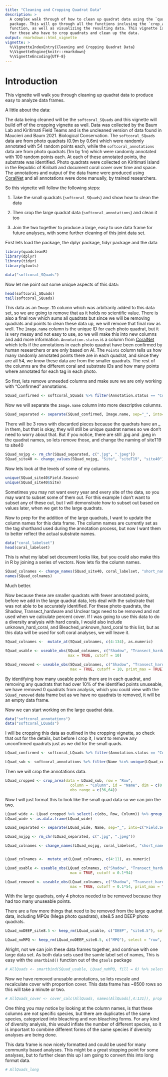 ```yaml
---
title: "Cleaning and Cropping Quadrat Data"
description: >
  A complex walk through of how to clean up quadrat data using the `quadcleanR`
  package. This will go through all the functions inclusing the `crop_area()`
  function, as well as visualizing the resulting data. This vignette is good
  for those who have to crop quadrats and clean up the data. 
output: rmarkdown::html_vignette
vignette: >
  %\VignetteIndexEntry{Cleaning and Cropping Quadrat Data}
  %\VignetteEngine{knitr::rmarkdown}
  %\VignetteEncoding{UTF-8}
---
```


# Introduction

This vignette will walk you through cleaning up quadrat data to produce easy to analyze data frames.

A little about the data:

The data being cleaned will be the `softcoral_SQuads` and this vignette will build off of the cropping vignette as well. Data was collected by the Baum Lab and Kiritimati Field Teams and is the uncleaned version of data found in Maucieri and Baum 2021. Biological Conservation. The `softcoral_SQuads` data are from photo quadrats (0.9m by 0.6m) which were randomly annotated with 54 random points each, while the `softcoral_annotations` data are from photo quadrats (1m by 1m) which were randomly annotated with 100 random points each. At each of these annotated points, the substrate was identified. Photo quadrats were collected on Kiritimati Island in the Republic of Kiribati and document coral cover over time and space. The annotations and output of the data frame were produced using [CoralNet](https://coralnet.ucsd.edu/) and all annotations were done manually, by trained researchers.

So this vignette will follow the following steps:

1. Take the small quadrats (`softcoral_SQuads`) and show how to clean the data

2. Then crop the large quadrat data (`softcoral_annotations`) and clean it too

3. Join the two together to produce a large, easy to use data frame for future analyses, with some further cleaning of this joint data set. 

First lets load the package, the dplyr package, tidyr package and the data

```r

library(quadcleanR)
library(dplyr)
library(tidyr)
library(gtools)

data("softcoral_SQuads")

```


Now let me point out some unique aspects of this data:

```r

head(softcoral_SQuads)
tail(softcoral_SQuads)

```
This data as an `Image.ID` column which was arbitrarily added to this data set, so we are going to remove that as it holds no scientific value. There is also a final row which sums all quadrats but since we will be removing quadrats and points to clean these data up, we will remove that final row as well. The `Image.name` column is the unique ID for each photo quadrat, but it is very messy and not easy to use, so we will make this into new columns and add more information. `Annotation.status` is a column from [CoralNet](https://coralnet.ucsd.edu/) which tells if the annotations in each photo quadrat have been confirmed by human researchers or are only based on AI. The `Points` column tells us how many randomly annotated points there are in each quadrat, and since they are all 54, we know these data are from the smaller quadrats. The rest of the columns are the different coral and substrate IDs and how many points where annotated for each tag in each photo.

So first, lets remove unneeded columns and make sure we are only working with "Confirmed" annotations.

```r

SQuad_confirmed <- softcoral_SQuads %>% filter(Annotation.status == "Confirmed") %>% select(-c(Image.ID, Points, Annotation.status))

```

Now we will separate the `Image.name` column into more descriptive columns.

```r

SQuad_separated <- separate(SQuad_confirmed, Image.name, sep="_", into=c("Field.Season", "Site","Quadrat"))

```

There will be 3 rows with discarded pieces because the quadrats have an _ in them, but that is okay, they will still be unique quadrat names so we don't need to worry about that. But if you notice, there are still .jpg and .jpeg in the quadrat names, so lets remove those, and change the naming of siteT19 to site40

```r

SQuad_nojpg <- rm_chr(SQuad_separated, c(".jpg", ".jpeg"))
SQuad_site40 <- change_values(SQuad_nojpg, "Site", "siteT19", "site40")

```

Now lets look at the levels of some of my columns. 

```r

unique(SQuad_site40$Field.Season)
unique(SQuad_site40$Site)

```


Sometimes you may not want every year and every site of the data, so you may want to subset some of them out. For this example I don't want to subset any of these out, but I will demonstrate how to subset out based on values later, when we get to the large quadrats. 


Now to prep for the addition of the large quadrats, I want to update the column names for this data frame. The column names are currently set as the tag shorthand used during the annotation process, but now I want them to better reflect the actual substrate names.

```r

data("coral_labelset")
head(coral_labelset)

```

This is what my label set document looks like, but you could also make this in R by joining a series of vectors. Now lets fix the column names.

```r

SQuad_colnames <- change_names(SQuad_site40, coral_labelset, "short_name", "full_name")
names(SQuad_colnames)

```

Much better.

Now because these are smaller quadrats with fewer annotated points, before we add in the large quadrat data, lets deal with the substrate that was not able to be accurately identified. For these photo quadrats, the Shadow, Transect_hardware and Unclear tags need to be removed and not used when we calculate percent cover. If I was going to use this data to do a diversity analysis with hard corals, I would also include unknown_hard_coral, and Bleached_unknown_hard_coral to this list, but as this data will be used for soft coral analyses, we will leave it. 

```r

SQuad_colnames <-  mutate_at(SQuad_colnames, c(4:134), as.numeric)

SQuad_usable <- useable_obs(SQuad_colnames, c("Shadow", "Transect_hardware", "Unclear"), 
                            max = TRUE, cutoff = 10)

SQuad_removed <- useable_obs(SQuad_colnames, c("Shadow", "Transect_hardware", "Unclear"),
                             max = TRUE, cutoff = 10, print_max = TRUE)

```

By identifying how many useable points there are in each quadrat, and removing any quadrats that had over 10% of the identified points unuseable, we have removed 0 quadrats from analysis, which you could view with the `SQuad_removed` data frame but as we have no quadrats to removed, it will be an empty data frame.

Now we can start working on the large quadrat data. 

```r

data("softcoral_annotations")
data("softcoral_LQuads")

```


I will be cropping this data as outlined in the cropping vignette, so check that out for the details, but before I crop it, I want to remove any unconfirmed quadrats just as we did for the small quads.

```r

LQuad_confirmed <- softcoral_LQuads %>% filter(Annotation.status == "Confirmed") 

LQuad_sub <- softcoral_annotations %>% filter(Name %in% unique(LQuad_confirmed$Image.name))

```

Then we will crop the annotations data. 

```r

LQuad_cropped <- crop_area(data = LQuad_sub, row = "Row",
                             column = "Column", id = "Name", dim = c(0.9, 0.6), 
                             obs_range = c(36,64))
```

Now I will just format this to look like the small quad data so we can join the two.

```r

LQuad_wide <- LQuad_cropped %>% select(-c(obs, Row, Column)) %>% group_by(Name) %>% pivot_wider(names_from = Label, values_from = Label, values_fn = length, values_fill = 0)
LQuad_wide <- as.data.frame(LQuad_wide)

LQuad_separated <- separate(LQuad_wide, Name, sep="_", into=c("Field.Season", "Site","Quadrat"))

LQuad_nojpg <- rm_chr(LQuad_separated, c(".jpg", ".jpeg"))

LQuad_colnames <- change_names(LQuad_nojpg, coral_labelset, "short_name", "full_name")


LQuad_colnames <-  mutate_at(LQuad_colnames, c(4:11), as.numeric)

LQuad_usable <- useable_obs(LQuad_colnames, c("Shadow", "Transect_hardware", "Unclear"),
                             max = TRUE, cutoff = 0.1*54)

LQuad_removed <- useable_obs(LQuad_colnames, c("Shadow", "Transect_hardware", "Unclear"),
                             max = TRUE, cutoff = 0.1*54, print_max = TRUE)

```

With the large quadrats, only 4 photos needed to be removed because they had too many unuseable points. 

There are a few more things that need to be removed from the large quadrat data, including MPQs (Mega photo quadrats), site8.5 and DEEP photo quadrats. 

```r

LQuad_noDEEP_site8.5 <- keep_rm(LQuad_usable, c("DEEP", "site8.5"), select = "row", exact = FALSE, colname = "Site", keep = FALSE)

LQuad_noMPQ <- keep_rm(LQuad_noDEEP_site8.5, c("MPQ"), select = "row", exact = FALSE, colname = "Quadrat", keep = FALSE)

```

Alright, not we can join these data frames together, and continue with one large data set. As both data sets used the samle label set of names, This is easy with the `smartbind()` function out of the `gtools` package

```r

# AllQuads <- smartbind(SQuad_usable, LQuad_noMPQ, fill = 0) %>% select(-c(unusable))

```


Now we have removed unusable annotations, so lets rescale and recalculate cover with proportion cover. This data frame has ~6500 rows so this will take a minute or two.

```r

# AllQuads_cover <- cover_calc(AllQuads, names(AllQuads[,4:131]), prop = TRUE)

```
 
One thing you may notice by looking at the column names, is that these columns are not specific species, but there are duplicates of the same species, categorized into bleaching and non bleaching forms. For any kind of diversity analysis, this would inflate the number of different species, so it is important to combine different forms of the same species if diversity analyses are being done.

This data frame is now nicely formatted and could be used for many community based analyses. This might be a great stopping point for some analyses, but to further clean this up I am going to convert this into long format data.

```r

# AllQuads_long

```













